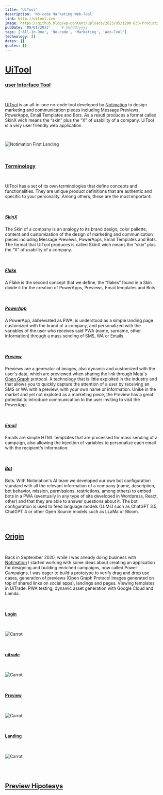 ```yaml
---
title: 'UiTool'
description: 'No-code Marketing Web-Tool'
link: http://uitool.com
image: https://github.blog/wp-content/uploads/2023/05/1200.630-Productivity-wLogo@2x.png?resize=1600%2C850
pubDate: '09/01/2023'     # mm/dd/yyyy
tags: ['All-In-One', 'No-code', 'Marketing', 'Web-Tool']
technology: []
dates: {}
quotes: {}
---
```


# [UiTool](#uitool)
### [user Interface Tool](#user-interface-tool)

<br/>

<a href="/projects/uitool" target="_blank">UiTool</a> is an all-in-one no-code tool developed by <a href="/projects/notimation" target="_blank">Notimation</a> to design marketing and communication pieces including Message Previews, PowerApps, Email Templates and Bots. As a resutl produces a format called SkinX wich means the “skin” plus the “X” of usability of a company. UiTool is a very user friendly web application.

<br/>

![Notimation First Landing](/images/projects/notimation/notimation_uitool.png)

<br/>

### [Terminology](#terminology)

<br/>

UiTool has a set of its own terminologies that define concepts and functionalities. They are unique product definitions that are authentic and specific to your personality. Among others, these are the most important:

<br/>

##### [SkinX](#skinx)
The Skin of a company is an analogy to its brand design, color pallette, content and customization of the design of marketing and communication pieces including Message Previews, PowerApps, Email Templates and Bots. The format that UiTool produces is called SkinX wich means the “skin” plus the “X” of usability of a company.

<br/>

##### [Flake](#flake)
A Flake is the second concept that we define, the “flakes” found in a Skin divide it for the creation of PowerApps, Previews, Email templates and Bots.

<br/>

##### [PowerApp](#powerapp)
A PowerApp, abbreviated as PWA, is understood as a simple landing page customized with the brand of a company, and personalized with the variables of the user who receives said PWA (name, surname, other information) through a mass sending of SMS, WA or Emails.

<br/>

##### [Preview](#Preview)
Previews are a generator of images, also dynamic and customized with the user's data, which are previewed when sharing the link through Meta's <a href="https://ogp.me/" targe="_blank">Open Graph</a> protocol. A technology that is little exploited in the industry and that allows you to quickly capture the attention of a user by receiving an SMS or WA with a preview, with your own name or information. Unike in the market and yet not exploted as a marketing piece, the Preview has a great potential to introduce communication to the user inviting to visit the PowerApp.

<br/>

##### [Email](#email)
Emails are simple HTML templates that are processed for mass sending of a campaign, also allowing the injection of variables to personalize each email with the recipient's information.

<br/>

##### [Bot](#bot)
Bots. With Notimation's AI team we developed our own bot configuration standard with all the relevant information of a company (name, description, bot behavior, mission, permissions, restrictions, among others) to embed bots in a PWA (eventually in any type of site developed in Wordpress, React, other) and that they are able to answer questions about it. The bot configuration is used to feed language models (LLMs) such as ChatGPT 3.5, ChatGPT 4 or other Open Source models such as LLaMa or Bloom.

<br/>

## [Origin](#origin)

<br/>

Back in September 2020, while I was already doing business with <a href="/projects/notimation" target="_balnk">Notimation</a> I started working with some ideas about creating an application for designing and building enriched campaigns, now called Power Campaigns. I was eager to build a prototype to verify drag and drop use cases, generation of previews (Open Graph Protocol Images generated on top of shared links on social apps), landings and pages. Viewing templates in UiTrade. PWA testing, dynamic asset generation with Google Cloud and Lamda.

<br/>

#### [Login](#login)

<br/>

![Carrot](/images/projects/uitool/uitool_login_first_prototype.png)

<br/>

#### [uitrade](#uitrade)

<br/>

![Carrot](/images/projects/uitool/uitrade_first_prototype.png)

<br/>

#### [Preview](#preview)

<br/>

![Carrot](/images/projects/uitool/uitool_preview_first_prototype.png)

<br/>

#### [Landing](#landing)

<br/>

![Carrot](/images/projects/uitool/uitool_landing_first_prototype.png)

<br/>




<br/>

## [Preview Hipotesys](#preview-hipotesys)

<br/>





